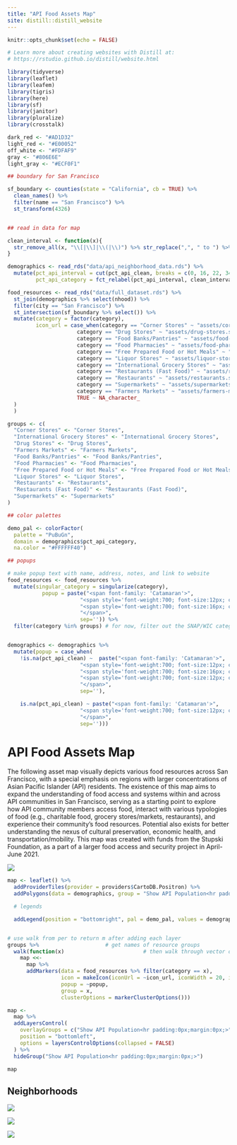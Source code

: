 ```yaml
---
title: "API Food Assets Map"
site: distill::distill_website
---
```


```r
knitr::opts_chunk$set(echo = FALSE)

# Learn more about creating websites with Distill at:
# https://rstudio.github.io/distill/website.html

```

```r
library(tidyverse)
library(leaflet)
library(leafem)
library(tigris)
library(here)
library(sf)
library(janitor)
library(pluralize)
library(crosstalk)
```

```r
dark_red <- "#AD1D32"
light_red <- "#E00052"
off_white <- "#FDFAF9"
gray <- "#806E6E"
light_gray <- "#ECF0F1"
```

```r
## boundary for San Francisco

sf_boundary <- counties(state = "California", cb = TRUE) %>%
  clean_names() %>%
  filter(name == "San Francisco") %>%
  st_transform(4326)


## read in data for map

clean_interval <- function(x){
  str_remove_all(x, "\\[|\\]|\\(|\\)") %>% str_replace(",", " to ") %>% paste0("%")
}

demographics <- read_rds("data/api_neighborhood_data.rds") %>%
  mutate(pct_api_interval = cut(pct_api_clean, breaks = c(0, 16, 22, 34, 44, 100), include.lowest = TRUE, ordered = TRUE),
         pct_api_category = fct_relabel(pct_api_interval, clean_interval))

food_resources <- read_rds("data/full_dataset.rds") %>%
  st_join(demographics %>% select(nhood)) %>%
  filter(city == "San Francisco") %>%
  st_intersection(sf_boundary %>% select()) %>%
  mutate(category = factor(category),
         icon_url = case_when(category == "Corner Stores" ~ "assets/corner-stores.svg",
                      category == "Drug Stores" ~ "assets/drug-stores.svg",
                      category == "Food Banks/Pantries" ~ "assets/food-banks-pantries.svg",
                      category == "Food Pharmacies" ~ "assets/food-pharmacy.svg",
                      category == "Free Prepared Food or Hot Meals" ~ "assets/free-prepared-hot-meals.svg",
                      category == "Liquor Stores" ~ "assets/liquor-stores.svg",
                      category == "International Grocery Stores" ~ "assets/international-grocery-stores.svg",
                      category == "Restaurants (Fast Food)" ~ "assets/restaurants-fast-food.svg",
                      category == "Restaurants" ~ "assets/restaurants.svg",
                      category == "Supermarkets" ~ "assets/supermarkets.svg",
                      category == "Farmers Markets" ~ "assets/farmers-market.svg",
                      TRUE ~ NA_character_
  )
  )

```



```r
groups <- c(
  "Corner Stores" <- "Corner Stores",
  "International Grocery Stores" <- "International Grocery Stores",
  "Drug Stores" <- "Drug Stores",
  "Farmers Markets" <- "Farmers Markets",
  "Food Banks/Pantries" <- "Food Banks/Pantries",
  "Food Pharmacies" <- "Food Pharmacies",
  "Free Prepared Food or Hot Meals" <- "Free Prepared Food or Hot Meals",
  "Liquor Stores" <- "Liquor Stores",
  "Restaurants" <- "Restaurants",
  "Restaurants (Fast Food)" <- "Restaurants (Fast Food)",
  "Supermarkets" <- "Supermarkets"
)

## color palettes

demo_pal <- colorFactor(
  palette = "PuBuGn",
  domain = demographics$pct_api_category,
  na.color = "#FFFFFF40")

## popups

# make popup text with name, address, notes, and link to website
food_resources <- food_resources %>%
  mutate(singular_category = singularize(category),
           popup = paste("<span font-family: 'Catamaran'>",
                       "<span style='font-weight:700; font-size:12px; color: #6B7280;'>", singular_category,"</span>", "<br/>",
                       "<span style='font-weight:700; font-size:16px; color: #111827'>", name,"</span>", "<br/>",
                       "</span>",
                       sep='')) %>%
  filter(category %in% groups) # for now, filter out the SNAP/WIC category


demographics <- demographics %>%
  mutate(popup = case_when(
    !is.na(pct_api_clean) ~  paste("<span font-family: 'Catamaran'>",
                       "<span style='font-weight:700; font-size:12px; color: #111827'>", nhood,"<br></span>",
                       "<span style='font-weight:700; font-size:16px; color: #6B7280;'>", pct_api_clean, "% Asian or Pacific Islander alone", "</span>", "<br/>",
                       "<span style='font-weight:700; font-size:12px; color: #111827'>", "2019 5-year ACS","</span>", "<br/>",
                       "</span>",
                       sep=''),

    is.na(pct_api_clean) ~ paste("<span font-family: 'Catamaran'>",
                       "<span style='font-weight:700; font-size:12px; color: #111827'>", nhood,"<br></span>",
                       "</span>",
                       sep='')))


```

<link href="https://unpkg.com/tailwindcss@^2/dist/tailwind.min.css" rel="stylesheet">


<div class="grid grid-cols-2 gap-16 l-screen-inset my-16 mx-64">

<div>

<h1 class="text-4xl font-bold mb-4">API Food Assets Map</h1>

<p>The following asset map visually depicts various food resources across San Francisco, with a special emphasis on regions with larger concentrations of Asian Pacific Islander (API) residents. The existence of this map aims to expand the understanding of food access and systems within and across API communities in San Francisco, serving as a starting point to explore how API community members access food, interact with various typologies of food (e.g., charitable food, grocery stores/markets, restaurants), and experience their community’s food resources. Potential also exists for better understanding the nexus of cultural preservation, economic health, and transportation/mobility. This map was created with funds from the Stupski Foundation, as  a part of a larger food access and security project in April-June 2021.</p>
</div>

<div>
<img class="rounded-md shadow-md mt-8" src="https://images.unsplash.com/photo-1517210067403-d86a5703516f?ixid=MnwxMjA3fDB8MHxwaG90by1wYWdlfHx8fGVufDB8fHx8&ixlib=rb-1.2.1&auto=format&fit=crop&w=1489&q=80">
</div>





</div>






```r

map <- leaflet() %>%
  addProviderTiles(provider = providers$CartoDB.Positron) %>%
  addPolygons(data = demographics, group = "Show API Population<hr padding:0px;margin:0px;>", fillColor = ~demo_pal(pct_api_category), color = gray, weight = 1, fillOpacity = .8, popup = ~popup) %>%

  # legends

  addLegend(position = "bottomright", pal = demo_pal, values = demographics$pct_api_category, opacity = .8, title = "% Asian or Pacific Islander<br><span style='font-weight:700; font-size:12px;'>ACS 2019 (5-year), quantile breaks", group = "Show API Population<hr padding:0px;margin:0px;>", na.label = "Data not available", labels = c("Less than 16%", "16 to 22%", "22 to 34%", "34 to 44%", "Greater than 44%"))


# use walk from per to return m after adding each layer
groups %>%                     # get names of resource groups
  walk(function(x)                         # then walk through vector of names one at a time
    map <<-
      map %>%
      addMarkers(data = food_resources %>% filter(category == x),
                 icon = makeIcon(iconUrl = ~icon_url, iconWidth = 20, iconHeight = 60),
                 popup = ~popup,
                 group = x,
                 clusterOptions = markerClusterOptions()))

map <-
  map %>%
  addLayersControl(
    overlayGroups = c("Show API Population<hr padding:0px;margin:0px;>",  groups),
    position = "bottomleft",
    options = layersControlOptions(collapsed = FALSE)
  ) %>%
  hideGroup("Show API Population<hr padding:0px;margin:0px;>")

map


```

<h2 class="text-4xl font-bold mb-4">Neighborhoods</h2>

<div class="grid grid-cols-3 gap-16 l-screen-inset my-16 mx-64">

<div>
<img src="assets/chinatown.svg">
</div>

<div>
<img src="assets/excelsior.svg">
</div>

<div>
<img src="assets/japantown.svg">
</div>

</div>
